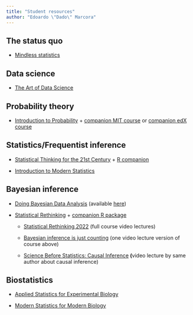 ```yaml
---
title: "Student resources"
author: "Edoardo \"Dado\" Marcora"
---
```


## The status quo

-   [Mindless statistics](https://www.sciencedirect.com/science/article/pii/S1053535704000927)

## Data science

-   [The Art of Data Science](https://bookdown.org/rdpeng/artofdatascience/)

## Probability theory

-   [Introduction to Probability](http://athenasc.com/probbook.html) + [companion MIT course](https://ocw.mit.edu/courses/res-6-012-introduction-to-probability-spring-2018/) or [companion edX course](https://www.edx.org/course/probability-the-science-of-uncertainty-and-data)

## Statistics/Frequentist inference

-   [Statistical Thinking for the 21st Century](https://statsthinking21.github.io/statsthinking21-core-site/) + [R companion](https://statsthinking21.github.io/statsthinking21-R-site/)

-   [Introduction to Modern Statistics](https://openintro-ims.netlify.app/)

## Bayesian inference

-   [Doing Bayesian Data Analysis](https://sites.google.com/site/doingbayesiandataanalysis/) (available [here](https://www.sciencedirect.com/book/9780124058880/doing-bayesian-data-analysis))

-   [Statistical Rethinking](https://xcelab.net/rm/statistical-rethinking/) + [companion R package](https://github.com/rmcelreath/rethinking)

    -   [Statistical Rethinking 2022](https://youtube.com/playlist?list=PLDcUM9US4XdMROZ57-OIRtIK0aOynbgZN) (full course video lectures)

    -   [Bayesian inference is just counting](https://youtu.be/_NEMHM1wDfI) (one video lecture version of course above)

    -   [Science Before Statistics: Causal Inference](https://youtu.be/KNPYUVmY3NM) **(**video lecture by same author about causal inference)

## Biostatistics

-   [Applied Statistics for Experimental Biology](https://www.middleprofessor.com/files/applied-biostatistics_bookdown/_book/)

-   [Modern Statistics for Modern Biology](https://www.huber.embl.de/msmb/)

